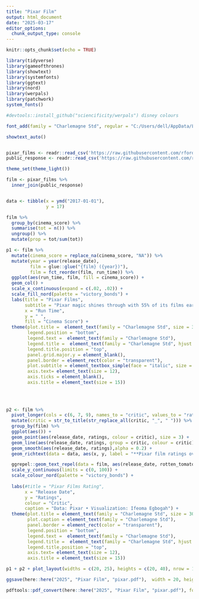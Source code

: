 ```yaml
---
title: "Pixar Film"
output: html_document
date: "2025-03-17"
editor_options: 
  chunk_output_type: console
---
```


```r
knitr::opts_chunk$set(echo = TRUE)
```

```r

library(tidyverse)
library(gameofthrones)
library(showtext)
library(systemfonts)
library(ggtext)
library(nord)
library(werpals)
library(patchwork)
system_fonts()

#devtools::install_github("sciencificity/werpals") disney colours

font_add(family = "Charlemagne Std", regular = "C:/Users/dell/AppData/Local/Microsoft/Windows/Fonts/CharlemagneStd-Bold.otf", bold = "C:/Users/dell/AppData/Local/Microsoft/Windows/Fonts/CharlemagneStd-Bold.otf")

showtext_auto()


pixar_films <- readr::read_csv('https://raw.githubusercontent.com/rfordatascience/tidytuesday/main/data/2025/2025-03-11/pixar_films.csv')
public_response <- readr::read_csv('https://raw.githubusercontent.com/rfordatascience/tidytuesday/main/data/2025/2025-03-11/public_response.csv')

theme_set(theme_light())

```


```r

film <- pixar_films %>% 
  inner_join(public_response)


data <- tibble(x = ymd("2017-01-01"),
               y = 17) 

film %>% 
  group_by(cinema_score) %>% 
  summarise(tot = n()) %>% 
  ungroup() %>% 
  mutate(prop = tot/sum(tot))

p1 <- film %>% 
  mutate(cinema_score = replace_na(cinema_score, "NA")) %>% 
  mutate(year = year(release_date),
         film = glue::glue("{film} ({year})"),
         film = fct_reorder(film, run_time)) %>%
  ggplot(aes(run_time, film, fill = cinema_score)) +
  geom_col() +
  scale_x_continuous(expand = c(.02, .02)) +
  scale_fill_nord(palette = "victory_bonds") +
  labs(title = "Pixar Films",
       subtitle = "Pixar magic shines through with 55% of its films earning a solid ‘A’ from CinemaScore, while 23% achieved the coveted ‘A+’—a testament to their brilliance. Another 14% landed an ‘A-’, showing strong audience approval. However, 9% remain unrated, adding a touch of mystery to the mix. How does your favorite Pixar film rank?",
       x = "Run Time",
       y = " ",
       fill = "Cinema Score") +
  theme(plot.title =  element_text(family = "Charlemagne Std", size = 30),
        legend.position = "bottom",
        legend.text =  element_text(family = "Charlemagne Std"),
        legend.title =  element_text(family = "Charlemagne Std", hjust = 0.5),
        legend.title.position = "top",
        panel.grid.major.y = element_blank(),
        panel.border = element_rect(color = "transparent"),
        plot.subtitle = element_textbox_simple(face = "italic", size = 11, margin = unit(c(0.07, 0, 0.2, 0), "inch")),
        axis.text= element_text(size = 12),
        axis.ticks = element_blank(),
        axis.title = element_text(size = 15))
  

 
  
p2 <- film %>% 
  pivot_longer(cols = c(6, 7, 9), names_to = "critic", values_to = "ratings") %>% 
  mutate(critic = str_to_title(str_replace_all(critic, "_", " "))) %>% 
  group_by(film) %>% 
  ggplot(aes()) +
  geom_point(aes(release_date, ratings, colour = critic), size = 3) +
  geom_line(aes(release_date, ratings, group = critic, colour = critic), linewidth = 0.8) +
  geom_smooth(aes(release_date, ratings),alpha = 0.2) +
  geom_richtext(data = data, aes(x, y, label = "**Pixar film ratings over time from three critic sources: <span style='color:#1f4a98;'>Rotten Tomatoes</span>, <span style='color:#d28f19;'>Metacritic</span>, and <span style='color:#c42e1f'>Critics Choice</span>.<br>** Most Pixar films received high ratings, with *Toy Story, Finding Nemo, Up*, and *Inside Out* among the best-rated.<br> However, *Cars 2* stands out as a significant outlier with notably low ratings. **<span style='color:#1f4a98;'>Rotten Tomatoes</span>** scores are generally<br> higher, while **<span style='color:#d28f19;'>Metacritic</span>** ratings show more fluctuation. Despite some inconsistencies, Pixar films have maintained<br> strong critical acclaim overall. There is a notable dip in the trend line from 2005 to 2012, reflecting a temporary<br> decline in ratings. This period includes lower-rated films like *Cars (2006), Cars 2 (2011)*, and *Brave (2012)*, which<br> received more mixed reviews compared to Pixar’s earlier successes. However, ratings rebounded after 2012<br> with hits like *Inside Out* and *Coco*, confirming Pixar’s enduring success in animation."), hjust = 0.85, size = 4.2) +

  ggrepel::geom_text_repel(data = film, aes(release_date, rotten_tomatoes, label = film)) +
  scale_y_continuous(limits = c(0, 100)) +
  scale_colour_nord(palette = "victory_bonds") +
  
  labs(#title = "Pixar Films Rating",
       x = "Release Date",
       y = "Ratings",
       colour = "Critic",
       caption = "Data: Pixar • Visualization: Ifeoma Egbogah") +
  theme(plot.title = element_text(family = "Charlemagne Std", size = 30, hjust = 0.5),
        plot.caption = element_text(family = "Charlemagne Std"),
        panel.border = element_rect(color = "transparent"),
        legend.position = "bottom",
        legend.text =  element_text(family = "Charlemagne Std"),
        legend.title =  element_text(family = "Charlemagne Std", hjust = 0.5),
        legend.title.position = "top",
        axis.text= element_text(size = 12),
        axis.title = element_text(size = 15))


```



```r

p1 + p2 + plot_layout(widths = c(20, 25), heights = c(20, 40), nrow = 1)

```


```r
ggsave(here::here("2025", "Pixar Film", "pixar.pdf"),  width = 20, height = 9, units = "in", device = cairo_pdf)

pdftools::pdf_convert(here::here("2025", "Pixar Film", "pixar.pdf"), format = "png", dpi = 500)


```


